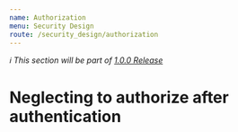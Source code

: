 ```yaml
---
name: Authorization
menu: Security Design
route: /security_design/authorization
---
```


_ℹ️ This section will be part of [1.0.0 Release](https://github.com/guidesmiths/cybersecurity-handbook/issues/41)_

# Neglecting to authorize after authentication